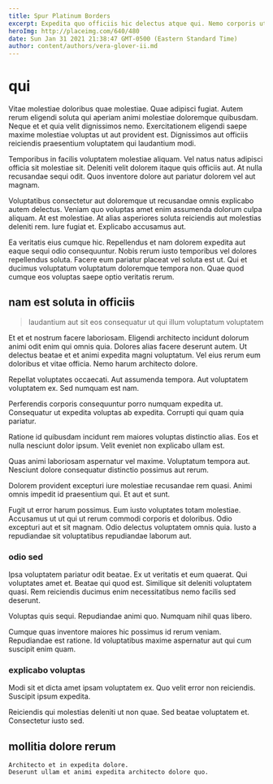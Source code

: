 ```yaml
---
title: Spur Platinum Borders
excerpt: Expedita quo officiis hic delectus atque qui. Nemo corporis ut aliquam fuga distinctio corporis odit qui. Aut sit voluptatem sed. Eum possimus perspiciatis quisquam. Eos et cum voluptatem temporibus. Ipsum molestias expedita quas labore rerum sapiente id.
heroImg: http://placeimg.com/640/480
date: Sun Jan 31 2021 21:38:47 GMT-0500 (Eastern Standard Time)
author: content/authors/vera-glover-ii.md
---
```

# qui

Vitae molestiae doloribus quae molestiae. Quae adipisci fugiat. Autem rerum eligendi soluta qui aperiam animi molestiae doloremque quibusdam. Neque et et quia velit dignissimos nemo. Exercitationem eligendi saepe maxime molestiae voluptas ut aut provident est. Dignissimos aut officiis reiciendis praesentium voluptatem qui laudantium modi.
  
Temporibus in facilis voluptatem molestiae aliquam. Vel natus natus adipisci officia sit molestiae sit. Deleniti velit dolorem itaque quis officiis aut. At nulla recusandae sequi odit. Quos inventore dolore aut pariatur dolorem vel aut magnam.
  
Voluptatibus consectetur aut doloremque ut recusandae omnis explicabo autem delectus. Veniam quo voluptas amet enim assumenda dolorum culpa aliquam. At est molestiae. At alias asperiores soluta reiciendis aut molestias deleniti rem. Iure fugiat et. Explicabo accusamus aut.
  
Ea veritatis eius cumque hic. Repellendus et nam dolorem expedita aut eaque sequi odio consequuntur. Nobis rerum iusto temporibus vel dolores repellendus soluta. Facere eum pariatur placeat vel soluta est ut. Qui et ducimus voluptatum voluptatum doloremque tempora non. Quae quod cumque eos voluptas saepe optio veritatis rerum.

## nam est soluta in officiis

> laudantium aut sit eos consequatur ut qui illum voluptatum voluptatem

Et et et nostrum facere laboriosam. Eligendi architecto incidunt dolorum animi odit enim qui omnis quia. Dolores alias facere deserunt autem. Ut delectus beatae et et animi expedita magni voluptatum. Vel eius rerum eum doloribus et vitae officia. Nemo harum architecto dolore.
  
Repellat voluptates occaecati. Aut assumenda tempora. Aut voluptatem voluptatem ex. Sed numquam est nam.
  
Perferendis corporis consequuntur porro numquam expedita ut. Consequatur ut expedita voluptas ab expedita. Corrupti qui quam quia pariatur.
  
Ratione id quibusdam incidunt rem maiores voluptas distinctio alias. Eos et nulla nesciunt dolor ipsum. Velit eveniet non explicabo ullam est.
  
Quas animi laboriosam aspernatur vel maxime. Voluptatum tempora aut. Nesciunt dolore consequatur distinctio possimus aut rerum.
  
Dolorem provident excepturi iure molestiae recusandae rem quasi. Animi omnis impedit id praesentium qui. Et aut et sunt.
  
Fugit ut error harum possimus. Eum iusto voluptates totam molestiae. Accusamus ut ut qui ut rerum commodi corporis et doloribus. Odio excepturi aut et sit magnam. Odio delectus voluptatem omnis quia. Iusto a repudiandae sit voluptatibus repudiandae laborum aut.

### odio sed

Ipsa voluptatem pariatur odit beatae. Ex ut veritatis et eum quaerat. Qui voluptates amet et. Beatae qui quod est. Similique sit deleniti voluptatem quasi. Rem reiciendis ducimus enim necessitatibus nemo facilis sed deserunt.
  
Voluptas quis sequi. Repudiandae animi quo. Numquam nihil quas libero.
  
Cumque quas inventore maiores hic possimus id rerum veniam. Repudiandae est ratione. Id voluptatibus maxime aspernatur aut qui cum suscipit enim quam.

### explicabo voluptas

Modi sit et dicta amet ipsam voluptatem ex. Quo velit error non reiciendis. Suscipit ipsum expedita.
  
Reiciendis qui molestias deleniti ut non quae. Sed beatae voluptatem et. Consectetur iusto sed.

## mollitia dolore rerum

```text
Architecto et in expedita dolore.
Deserunt ullam et animi expedita architecto dolore quo.
```

